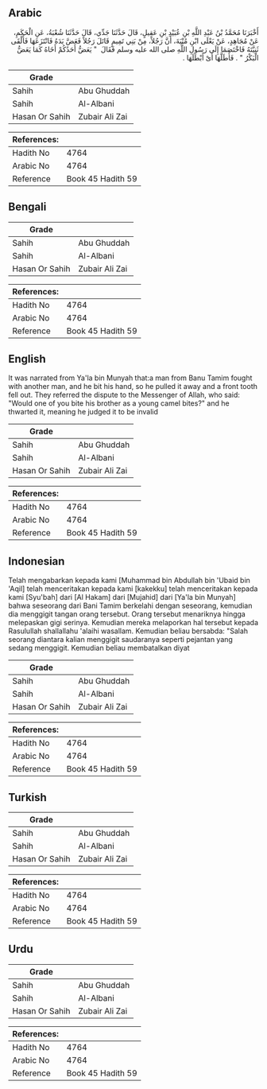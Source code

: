 ## Arabic


<div dir="rtl" lang="ar" style={{fontSize:'larger',backgroundColor:'#f8f9fa',padding:20}}>
أَخْبَرَنَا مُحَمَّدُ بْنُ عَبْدِ اللَّهِ بْنِ عُبَيْدِ بْنِ عَقِيلٍ، قَالَ حَدَّثَنَا جَدِّي، قَالَ حَدَّثَنَا شُعْبَةُ، عَنِ الْحَكَمِ، عَنْ مُجَاهِدٍ، عَنْ يَعْلَى ابْنِ مُنْيَةَ، أَنَّ رَجُلاً، مِنْ بَنِي تَمِيمٍ قَاتَلَ رَجُلاً فَعَضَّ يَدَهُ فَانْتَزَعَهَا فَأَلْقَى ثَنِيَّتَهُ فَاخْتَصَمَا إِلَى رَسُولِ اللَّهِ صلى الله عليه وسلم فَقَالَ ‏ "‏ يَعَضُّ أَحَدُكُمْ أَخَاهُ كَمَا يَعَضُّ الْبَكْرُ ‏"‏ ‏.‏ فَأَطَلَّهَا أَىْ أَبْطَلَهَا ‏.‏
</div>
<div style={{backgroundColor:'#f8f9fa',padding:20, marginBottom: 10}}><table> <thead> <tr> <th>Grade</th> <th></th> </tr> </thead> <tbody> <tr><td>Sahih</td><td>Abu Ghuddah</td></tr><tr><td>Sahih</td><td>Al-Albani</td></tr><tr><td>Hasan Or Sahih</td><td>Zubair Ali Zai</td></tr></tbody></table><table> <thead> <tr> <th>References:</th> <th></th> </tr> </thead> <tbody><tr><td>Hadith No</td><td>4764</td></tr><tr><td>Arabic No</td><td>4764</td></tr><tr><td>Reference</td><td>Book 45 Hadith 59</td></tr></tbody></table></div>

## Bengali


<div dir="ltr" lang="bn" style={{fontSize:'larger',backgroundColor:'#f8f9fa',padding:20}}>

</div>
<div style={{backgroundColor:'#f8f9fa',padding:20, marginBottom: 10}}><table> <thead> <tr> <th>Grade</th> <th></th> </tr> </thead> <tbody> <tr><td>Sahih</td><td>Abu Ghuddah</td></tr><tr><td>Sahih</td><td>Al-Albani</td></tr><tr><td>Hasan Or Sahih</td><td>Zubair Ali Zai</td></tr></tbody></table><table> <thead> <tr> <th>References:</th> <th></th> </tr> </thead> <tbody><tr><td>Hadith No</td><td>4764</td></tr><tr><td>Arabic No</td><td>4764</td></tr><tr><td>Reference</td><td>Book 45 Hadith 59</td></tr></tbody></table></div>

## English


<div dir="ltr" lang="en" style={{fontSize:'larger',backgroundColor:'#f8f9fa',padding:20}}>
It was narrated from Ya'la bin Munyah that:a man from Banu Tamim fought with another man, and he bit his hand, so he pulled it away and a front tooth fell out. They referred the dispute to the Messenger of Allah, who said: "Would one of you bite his brother as a young camel bites?" and he thwarted it, meaning he judged it to be invalid
</div>
<div style={{backgroundColor:'#f8f9fa',padding:20, marginBottom: 10}}><table> <thead> <tr> <th>Grade</th> <th></th> </tr> </thead> <tbody> <tr><td>Sahih</td><td>Abu Ghuddah</td></tr><tr><td>Sahih</td><td>Al-Albani</td></tr><tr><td>Hasan Or Sahih</td><td>Zubair Ali Zai</td></tr></tbody></table><table> <thead> <tr> <th>References:</th> <th></th> </tr> </thead> <tbody><tr><td>Hadith No</td><td>4764</td></tr><tr><td>Arabic No</td><td>4764</td></tr><tr><td>Reference</td><td>Book 45 Hadith 59</td></tr></tbody></table></div>

## Indonesian


<div dir="ltr" lang="id" style={{fontSize:'larger',backgroundColor:'#f8f9fa',padding:20}}>
Telah mengabarkan kepada kami [Muhammad bin Abdullah bin 'Ubaid bin 'Aqil] telah menceritakan kepada kami [kakekku] telah menceritakan kepada kami [Syu'bah] dari [Al Hakam] dari [Mujahid] dari [Ya'la bin Munyah] bahwa seseorang dari Bani Tamim berkelahi dengan seseorang, kemudian dia menggigit tangan orang tersebut. Orang tersebut menariknya hingga melepaskan gigi serinya. Kemudian mereka melaporkan hal tersebut kepada Rasulullah shallallahu 'alaihi wasallam. Kemudian beliau bersabda: "Salah seorang diantara kalian menggigit saudaranya seperti pejantan yang sedang menggigit. Kemudian beliau membatalkan diyat
</div>
<div style={{backgroundColor:'#f8f9fa',padding:20, marginBottom: 10}}><table> <thead> <tr> <th>Grade</th> <th></th> </tr> </thead> <tbody> <tr><td>Sahih</td><td>Abu Ghuddah</td></tr><tr><td>Sahih</td><td>Al-Albani</td></tr><tr><td>Hasan Or Sahih</td><td>Zubair Ali Zai</td></tr></tbody></table><table> <thead> <tr> <th>References:</th> <th></th> </tr> </thead> <tbody><tr><td>Hadith No</td><td>4764</td></tr><tr><td>Arabic No</td><td>4764</td></tr><tr><td>Reference</td><td>Book 45 Hadith 59</td></tr></tbody></table></div>

## Turkish


<div dir="ltr" lang="tr" style={{fontSize:'larger',backgroundColor:'#f8f9fa',padding:20}}>

</div>
<div style={{backgroundColor:'#f8f9fa',padding:20, marginBottom: 10}}><table> <thead> <tr> <th>Grade</th> <th></th> </tr> </thead> <tbody> <tr><td>Sahih</td><td>Abu Ghuddah</td></tr><tr><td>Sahih</td><td>Al-Albani</td></tr><tr><td>Hasan Or Sahih</td><td>Zubair Ali Zai</td></tr></tbody></table><table> <thead> <tr> <th>References:</th> <th></th> </tr> </thead> <tbody><tr><td>Hadith No</td><td>4764</td></tr><tr><td>Arabic No</td><td>4764</td></tr><tr><td>Reference</td><td>Book 45 Hadith 59</td></tr></tbody></table></div>

## Urdu


<div dir="rtl" lang="ur" style={{fontSize:'larger',backgroundColor:'#f8f9fa',padding:20}}>

</div>
<div style={{backgroundColor:'#f8f9fa',padding:20, marginBottom: 10}}><table> <thead> <tr> <th>Grade</th> <th></th> </tr> </thead> <tbody> <tr><td>Sahih</td><td>Abu Ghuddah</td></tr><tr><td>Sahih</td><td>Al-Albani</td></tr><tr><td>Hasan Or Sahih</td><td>Zubair Ali Zai</td></tr></tbody></table><table> <thead> <tr> <th>References:</th> <th></th> </tr> </thead> <tbody><tr><td>Hadith No</td><td>4764</td></tr><tr><td>Arabic No</td><td>4764</td></tr><tr><td>Reference</td><td>Book 45 Hadith 59</td></tr></tbody></table></div>
